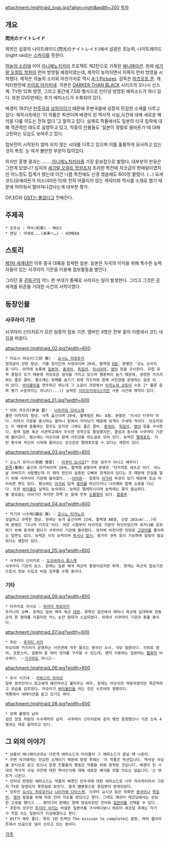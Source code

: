 attachment:/nightraid_logo.jpg?align=right&width=200 [[목차]]
== 개요 ==
'''閃光のナイトレイド'''

제목인 섬광의 나이트레이드(閃光のナイトレイド)에서 섬광은 초능력, 나이트레이드(night raid)는 [[스파이]]를 뜻한다.

[[하늘의 소리]]에 이어 [[아니메노치카라]] 프로젝트 제2탄으로 기획된 [[애니메이션]]. 원래 [[세기말 오컬트 학원]]이 먼저 방영될 예정이였는데, 제작이 늦어지면서 이쪽이 먼저 방영을 시작했다. 제작은 하늘의 소리와 마찬가지로 역시 [[A-1 Pictures]]. 감독은 [[마츠모토 준]]. 캐릭터원안에 [[카미죠 아키미네]]. 각본은 [[DARKER THAN BLACK]] 시리즈의 오니시 신스케. TV판 12회 방영, 그리고 중간에 7.5화 형식으로 인터넷 방영된 에피소드가 하나 있다. 또한 DVD판에는 추가 에피소드가 수록되어 있다.

배경이 1931년 [[만주국]]과 [[상하이]]이기 때문에 주변국들에 굉장히 민감한 소재를 다루고 있다. 제작사측에선 '이 작품은 픽션이며 배경이 된 역사적 사실,사건에 대해 새로운 해석을 다룰 의도는 전혀 없다.'고 말하고 있다. 실제로 작품에서도 일본의 타국 침략에 대해 객관적인 태도로 설명하고 있고, 작중의 인물들도 '일본이 정말로 올바른가'에 대해 고민하는 모습도 보여주고 있다. 

첩보전이 시작된지 얼마 되지 않는 시대를 다루고 있으며 이를 훌륭하게 묘사하고 있는것이 특징. 눈 여겨 볼만한 부분이 많이있다.

하지만 흥행 결과는.........[[아니메노치카라]]중 가장 듣보잡으로 발렸다. 대부분의 반응은 그런게 있었나? 심지어 [[세기말 오컬트 학원]]조차 초라한 특전에 자코급의 판매량이였지만 어느정도 집계가 됐는데 이건 나름 특전에도 신경 썼음에도 600장 팔렸다. (...) 요새 코드(모에라든가 미소녀라든가)와 전혀 어울리지 않는 캐릭터와 역사를 소재로 했기 때문에 어려워서 떨어져나갔다는게 대부분 평가.

OP,ED와 [[OST는 좋았다]]고 전해진다. 

== 주제곡 ==
 * 오프닝 : 약속(約束) - MUCC
 * 엔딩 : 미래로...(未来へ…) - HIMEKA

== 스토리 ==
[[제1차 세계대전]] 이후 중국 대륙을 침략한 일본. 일본은 자국의 이익을 위해 특수한 능력자들이 있는 사쿠라이 기관을 이용해 첩보활동을 벌인다.  

그러던 중 [[관동군]]의 어느 한 부대가 통째로 사라지는 일이 발생한다. 그리고 그것은 곧 세계를 뒤흔들 거대한 사건의 서막이였다.

== 등장인물 ==
=== 사쿠라이 기관 ===
사쿠라이 신이치로가 모은 일종의 첩보 기관. 멤버인 4명은 전부 꽃의 이름에서 코드 네임을 따왔다.

attachment:/nightraid_02.jpg?width=600
 * 미요시 아오이(三好 葵) - [[요시노 히로유키]]
 정의감이 강한 청년. 거물 정치인의 사생아이며 20세, 혈액형 [[O형]], 본명은 '오노 소이치로'이다. 어학에 능통해 [[일본어]], [[중국어]], [[독일어]], [[러시아어]], [[영어]] 등을 구사한다. 유럽 유학 경험이 있기 때문에 자유로운 생각을 가지고 있으며 행동력이 높기 때문에, 냉정한 카즈라와는 좋은 콤비. 평소에는 정체를 숨기기 위헤 카즈라와 함께 사진관을 운영하는 걸로 되어 있다. [[바이올린]]을 연주하긴 하는데 그 소음이 과장해서 [[이치노세 코토미]] 수준.[* 물론 음파 병기 수준까지는 아니다(...)] 능력은 [[사이코키네시스]]지만 사용 시간에 제약이 있다.

attachment:/nightraid_01.jpg?width=600
 * 이하 카즈라(伊波 葛) - [[나미카와 다이스케]]
 쿨한 이미지의 청년. 사족 출신이며 20세, 혈액형은 Rh- A형. 본명은 '키시다 타쿠마'이다. 어려서 가문을 중시하는 할머니 밑에서 자라났기 때문에 성격이 구세대 적이다. 아오이와는 이 때문에 충돌하는 경우도 있지만 그래도 좋은 콤비. [[중국어]], [[독일어]], [[영어]] 등을 구사한다. 원래 일본 육군 사관학교에서 우수한 성적으로 졸업했지만, 졸업과 동시에 사쿠라이 기관에 들어갔다. 평소에는 아오이와 함께 사진관을 하는걸로 되어 있다. 능력은 [[텔레포트]]. 다만 횟수와 자신의 시야에 들어오는 곳으로만 텔레포트할 수 있다는 제한이 있다.

attachment:/nightraid_03.jpg?width=600
 * 소노기 유키나(苑樹 雪菜) - [[이쿠타 요시코]][* 전문 성우가 아니고 배우다]
 [[화족]](華族) 출신의 아가씨이며 18세, 혈액형 A형이며 본명은 '타카치호 세츠코'이다. 어느날 아버지가 사망했는데 이 때의 원인이 실종된 오빠와 관계되어 있다는 것 때문에 진실을 알기 위해 사쿠라이 기관에 들어왔다. --[[브라콘]]-- 일종의 [[아가씨]] 속성이 있기 때문에 조금 어리숙한 면도 있다. 평소에는 [[아가씨]] 답게 [[홍차]]를 마신다거나 나츠메와 함께 쇼핑을 다닌다. 또한 [[바이올린]] 실력도 능숙하다. 능력은 텔레파시이며 능력에는 꽃이 필요하다.
 별 쓸모없는 이야기긴 하지만 양쪽 눈 밑에 전부 [[눈물점]]이 있다. [[흠좀무]]

attachment:/nightraid_04.jpg?width=600
 * 카기야 나츠메(鍵谷 棗) - [[호시노 타카노리]]
 성실하고 과묵한 청년. 원래는 농가 출신이며 22세, 혈액형 AB형, 신장 203cm(...)이며 본명은 '다나카 키치조'이다. 어린 시절부터 타카치호 가문의 하인이었으며 유키나를 호위하기 위해 중국에 왔다가 사쿠라이 기관에 들어왔다. 덩치에 비한다면 의외로 [[고양이]]를 좋아하는 일면도 있다. 능력은 시각 능력이며 [[투시]]나 [[암시]], 원거리 관측 등이 가능하며 달빛이 필요하다는 제한이 있다.

attachment:/nightraid_05.jpg?width=600
 * 사쿠라이 신이치로 - [[오오바야시 류스케]]
 사쿠라이 기관의 보스. 원래는 일본 제국 육군의 중령이었지만 퇴역. 현재는 육군의 첩보기관으로서 정보 수집과 비밀 임무를 수행 중이다.

=== 기타 ===
attachment:/nightraid_09.jpg?width=600
 * 타카치호 이사오 - [[히라타 히로아키]]
 유키나의 오빠. 원래는 일본 제국 육군 [[대위]]. 화족인 집안에서 태어나 육군에 입대하여 관동군의 한 중대를 이끌지만 어느 순간 중대가 소실되었다. 뒤에서 사쿠라이 기관과 충돌 중이다. 

attachment:/nightraid_07.jpg?width=600
 * 후란 - [[후지타 사키]]
 아오이와 카즈라가 운영하는 사진관에 자주 들르는 중국인 소녀. 식당 점원이다. 의외로 영어, 프랑스어, 일본어 등 여러 언어를 구사할 수 있는데, 왠지 사용하는 일본어는 [[협화어]] 비슷하다. --[[가구라]]도 아니고--

attachment:/nightraid_06.jpg?width=600
 * 유사 시즈네 - [[카와스미 아야코]]
 일부 정치인이나 장교에게 예언자라고 불리우는 여자. 원래는 아오이의 약혼자였지만 죽은척하고 모습을 감추었다. 아오이가 [[바이올린]]을 켜는 것은 시즈네의 영향이다. 
 작품에서 내레이션을 맡고 있기도 하다.

attachment:/nightraid_08.jpg?width=600
 * 정체 불명의 남자 
 검은 정장 차림의 수수께끼의 남자. 사쿠라이 신이치로와 같이 몇번 등장했으나 기관 소속 4명과는 따로 움직이고 있다.

== 그 외의 이야기 ==
 * 보통의 애니메이션과는 다르게 에피소드의 타이틀이 그 에피소드가 끝날 때 나온다.
 * 주변 국가에게는 민감한 소재이기 때문에 방영 후에는 '이 작품은 픽션입니다. 역사상 사실을 모티브로 삼고 있으나 등장 인물들의 행동은 작품을 위해 창작된 것입니다. 배경이 된 시대의 역사적 사실 사건에 대한 역사인식에 대해 새로운 해석을 꾀할 의도는 없습니다.'는 멘트가 나온다.
 * 인터넷 방영된 에피소드는 작품의 배경인 만주국에 대한 에피소드로 너무 자극적이어서 그런지 TV로 방영되지 못한걸로 보인다. 결국 땜빵용으로 총집편이 방영되었다.
 * 성우인 [[요시노 히로유키]]나 [[나미카와 다이스케]], 이쿠타 요시코 등은 정확한 [[중국어]]나 [[독일어]], [[영어]] 발음을 위해 따로 언어 지도를 받았다고 한다. 그래도 애프터 레코딩에서는 상당한 고생을 했다고... 광미디어 판에는 원래 방송되었던 언어와 [[일본어]]를 선택할 수 있다.
 * 후란의 성우인 [[후지타 사키]]는 어설픈 일본어를 구사하다보니 애프터 레코딩 후에는 자기가 직접 쓰는 일본어가 이상해졌다고 한다.
 * OST가 매우 좋다. 특히 1번 트랙인 The mission to complete는 필청. 여러 웹사이트에서 브금으로 널리 쓰이고 있는 중이다.

[[각주]]
